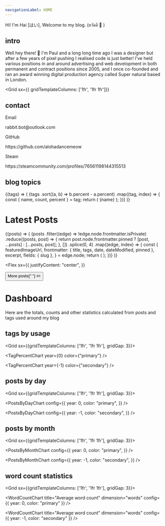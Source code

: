 ```yaml
---
navigationLabel: HOME
---
```


<!-- For index -->


<!-- For dashboard -->


<Alert variant="success">Hi!  I'm Hai [はい], Welcome to my blog. (หวัดดี 👋 )</Alert>
<Divider />
<Divider />

<!-- <ProfileInfo /> -->

<Divider />
<Divider />

## intro

Well hey there! 👋 I'm Paul and a long long time ago I was a designer but after a few years of pixel pushing I realised
code is just better! I’ve held various positions in and around advertising and web development in both permanent and
contract positions since 2005, and I once co-founded and ran an award winning digital production agency called Super
natural based in London.

<Divider />

<!-- Contact and Tags -->

<Grid
  sx={{ gridTemplateColumns: ['1fr', '1fr 1fr']}}
>
<Box>

## contact

<Heading as="h3" variant="styles.h3" marginBottom={1}>Email</Heading>
<Link
  href="mailto:rabbit.bot@outlook.com"
  target="_blank"
  variant="styles.a"
  rel="noopener"
>
  rabbit.bot@outlook.com
</Link>
<Divider />

<Heading as="h3" variant="styles.h3" marginBottom={1}>GitHub</Heading>
<Link
  href="https://github.com/alohadancemeow"
  target="_blank"
  variant="styles.a"
  rel="noopener"
>
  https://github.com/alohadancemeow
</Link>
<Divider />

<Heading as="h3" variant="styles.h3" marginBottom={1}>Steam</Heading>
<Link
  href="https://steamcommunity.com/profiles/76561198144315513/"
  target="_blank"
  variant="styles.a"
  rel="noopener"
>
  https://steamcommunity.com/profiles/76561198144315513
</Link>
<Divider />

</Box>

<Box>

## blog topics

<Divider />

<SourceTags>
  {(tags) => (
    <Box>
      {tags
        .sort((a, b) => b.percent - a.percent)
        .map((tag, index) => {
          const { name, count, percent } = tag;
          return (
            <Badge
              key={index}
              variant="primary"
              sx={{
                mr: 2,
                mb: 2,
                color: mix("secondary", "primary", `${index / tags.length}`),
                borderColor: mix(
                  "secondary",
                  "primary",
                  `${index / tags.length}`
                ),
              }}
            >
              {name}
            </Badge>
          );
        })}
    </Box>
  )}
</SourceTags>

</Box>
</Grid>

<!-- News letter -->

<NewsletterForm />

<!-- Posts -->

# Latest Posts

<Divider />

<SourceList filter="posts">
  {(posts) => (
    <Grid
      sx={{
        gridTemplateColumns: ["1fr", "1fr", "1fr 1fr"],
      }}
    >
      {posts
        .filter((edge) => !edge.node.frontmatter.isPrivate)
        .reduce((posts, post) => {
          return post.node.frontmatter.pinned
            ? [post, ...posts]
            : [...posts, post];
        }, [])
        .splice(0, 4)
        .map((edge, index) => {
          const {
            featuredImageUrl,
            frontmatter: { title, tags, date, dateModified, pinned },
            excerpt,
            fields: { slug },
          } = edge.node;
          return (
            <PostCard
              key={index}
              title={title}
              featuredImageUrl={featuredImageUrl}
              tags={tags}
              date={date}
              dateModified={dateModified}
              excerpt={excerpt}
              slug={slug}
              pinned={pinned}
            />
          );
        })}
    </Grid>
  )}
</SourceList>
<Divider />

<!-- Read more -->

<Flex
  sx={{
    justifyContent: "center",
  }}
>
  <Box>
    <Button as={GatsbyLink} variant="ghost" to="/posts">
      More posts{" "}
      <Box as="span" role="img" aria-label="pencil">
        ✏️
      </Box>
    </Button>
  </Box>
</Flex>

<Divider />
<Divider />

<!-- Dashboard section -->

# Dashboard

Here are the totals, counts and other statistics calculated from posts and tags used around my blog

<Divider />

## tags by usage

<Grid sx={{gridTemplateColumns: ['1fr', '1fr 1fr'], gridGap: 3}}>

<TagPercentChart year={0} color={"primary"} />

<TagPercentChart year={-1} color={"secondary"} />

</Grid>

<Divider />
<Divider />

## posts by day

<Grid sx={{gridTemplateColumns: ['1fr', '1fr 1fr'], gridGap: 3}}>

<PostsByDayChart
  config={{
    year: 0,
    color: "primary",
  }}
/>

<PostsByDayChart
  config={{
    year: -1,
    color: "secondary",
  }}
/>

</Grid>

<Divider />
<Divider />

## posts by month

<Grid sx={{gridTemplateColumns: ['1fr', '1fr 1fr'], gridGap: 3}}>

<PostsByMonthChart
  config={{
    year: 0,
    color: "primary",
  }}
/>

<PostsByMonthChart
  config={{
    year: -1,
    color: "secondary",
  }}
/>

</Grid>

<Divider />
<Divider />

## word count statistics

<Grid sx={{gridTemplateColumns: ['1fr', '1fr 1fr'], gridGap: 3}}>

<WordCountChart
  title="Average word count"
  dimension="words"
  config={{ year: 0, color: "primary" }}
/>

<WordCountChart
  title="Average word count"
  dimension="words"
  config={{ year: -1, color: "secondary" }}
/>

</Grid>
